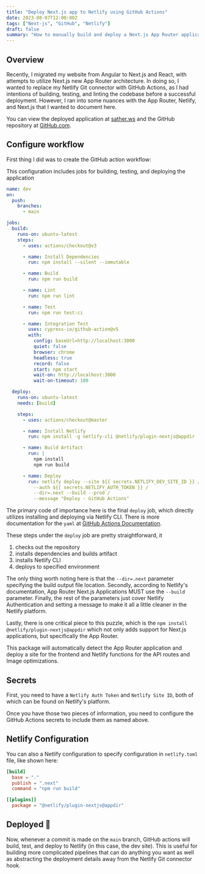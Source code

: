 ```yaml
---
title: "Deploy Next.js app to Netlify using GitHub Actions"
date: 2023-08-07T12:00:00Z
tags: ["Next-js", "GitHub", "Netlify"]
draft: false
summary: "How to manually build and deploy a Next.js App Router application to Netlify using a GitHub Action pipeline."
---
```


## Overview

Recently, I migrated my website from Angular to Next.js and React, with attempts to utilize Next.js new App Router architecture.
In doing so, I wanted to replace my Netlify Git connector with GitHub Actions, as I had intentions of building, testing, and linting the
codebase before a successful deployment. However, I ran into some nuances with the App Router, Netlify, and Next.js that I wanted to document here.

You can view the deployed application at [sather.ws](https://sather.ws) and the GitHub repository at [GitHub.com](https://github.com/willsather/website).

## Configure workflow

First thing I did was to create the GitHub action workflow:

<Info>
  This configuration includes jobs for building, testing, and deploying the
  application
</Info>

```yaml title="deploy.yaml"
name: dev
on:
  push:
    branches:
      - main

jobs:
  build:
    runs-on: ubuntu-latest
    steps:
      - uses: actions/checkout@v3

      - name: Install Dependencies
        run: npm install --silent --immutable

      - name: Build
        run: npm run build

      - name: Lint
        run: npm run lint

      - name: Test
        run: npm run test:ci

      - name: Integration Test
        uses: cypress-io/github-action@v5
        with:
          config: baseUrl=http://localhost:3000
          quiet: false
          browser: chrome
          headless: true
          record: false
          start: npm start
          wait-on: http://localhost:3000
          wait-on-timeout: 180

  deploy:
    runs-on: ubuntu-latest
    needs: [build]

    steps:
      - uses: actions/checkout@master

      - name: Install Netlify
        run: npm install -g netlify-cli @netlify/plugin-nextjs@appdir

      - name: Build Artifact
        run: |
          npm install
          npm run build

      - name: Deploy
        run: netlify deploy --site ${{ secrets.NETLIFY_DEV_SITE_ID }} /
          --auth ${{ secrets.NETLIFY_AUTH_TOKEN }} /
          --dir=.next --build --prod /
          --message "Deploy - GitHub Actions"
```

The primary code of importance here is the final `deploy` job, which directly utilizes installing and deploying via Netlify CLI.
There is more documentation for the `yaml` at [GitHub Actions Documentation](https://docs.github.com/en/actions).

These steps under the `deploy` job are pretty straightforward, it

1. checks out the repository
2. installs dependencies and builds artifact
3. installs Netlify CLI
4. deploys to specified environment

The only thing worth noting here is that the `--dir=.next` parameter specifying the build output file location. Secondly,
according to Netlify's documentation, App Router Next.js Applications MUST use the `--build` parameter. Finally, the rest of
the parameters just cover Netlify Authentication and setting a message to make it all a little cleaner in the Netlify platform.

Lastly, there is one critical piece to this puzzle, which is the `npm install @netlify/plugin-nextjs@appdir` which not only
adds support for Next.js applications, but specifically the App Router.

This package will automatically detect the App Router application and deploy a site for the frontend and Netlify functions
for the API routes and Image optimizations.

## Secrets

First, you need to have a `Netlify Auth Token` and `Netlify Site ID`, both of which can be found on Netlify's platform.

Once you have those two pieces of information, you need to configure the GitHub Actions secrets to include them as named above.

## Netlify Configuration

You can also a Netlify configuration to specify configuration in `netlify.toml` file, like shown here:

```toml title="netlify.toml"
[build]
  base = "."
  publish = ".next"
  command = "npm run build"

[[plugins]]
  package = "@netlify/plugin-nextjs@appdir"
```

## Deployed 🎉

Now, whenever a commit is made on the `main` branch, GitHub actions will build, test, and deploy to Netlify (in this case, the dev site).
This is useful for building more complicated pipelines that can do anything you want as well as abstracting the deployment details away
from the Netlify Git connector hook.
